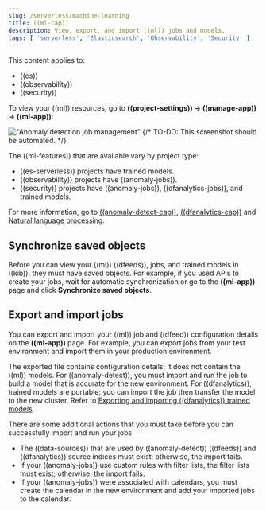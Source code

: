 ```yaml
---
slug: /serverless/machine-learning
title: ((ml-cap))
description: View, export, and import ((ml)) jobs and models.
tags: [ 'serverless', 'Elasticsearch', 'Observability', 'Security' ]
---
```


<DocBadge template="technical preview" />

This content applies to:

- ((es))
- ((observability))
- ((security))

To view your ((ml)) resources, go to **((project-settings)) → ((manage-app)) → ((ml-app))**:

!["Anomaly detection job management"](../images/ml-security-management.png)
{/* TO-DO: This screenshot should be automated. */}

The ((ml-features)) that are available vary by project type:

- ((es-serverless)) projects have trained models.
- ((observability)) projects have ((anomaly-jobs)).
- ((security)) projects have ((anomaly-jobs)), ((dfanalytics-jobs)), and trained models.

For more information, go to [((anomaly-detect-cap))](((ml-docs))/ml-ad-overview.html), [((dfanalytics-cap))](((ml-docs))/ml-dfanalytics.html) and [Natural language processing](((ml-docs))/ml-nlp.html).

## Synchronize saved objects

Before you can view your ((ml)) ((dfeeds)), jobs, and trained models in ((kib)), they must have saved objects.
For example, if you used APIs to create your jobs, wait for automatic synchronization or go to the **((ml-app))** page and click **Synchronize saved objects**.

## Export and import jobs

You can export and import your ((ml)) job and ((dfeed)) configuration details on the **((ml-app))** page.
For example, you can export jobs from your test environment and import them in your production environment.

The exported file contains configuration details; it does not contain the ((ml)) models.
For ((anomaly-detect)), you must import and run the job to build a model that is accurate for the new environment.
For ((dfanalytics)), trained models are portable; you can import the job then transfer the model to the new cluster.
Refer to [Exporting and importing ((dfanalytics)) trained models](((ml-docs))/ml-trained-models.html#export-import).

There are some additional actions that you must take before you can successfully import and run your jobs:

- The ((data-sources)) that are used by ((anomaly-detect)) ((dfeeds)) and ((dfanalytics)) source indices must exist; otherwise, the import fails.
- If your ((anomaly-jobs)) use custom rules with filter lists, the filter lists must exist; otherwise, the import fails.
- If your ((anomaly-jobs)) were associated with calendars, you must create the calendar in the new environment and add your imported jobs to the calendar.